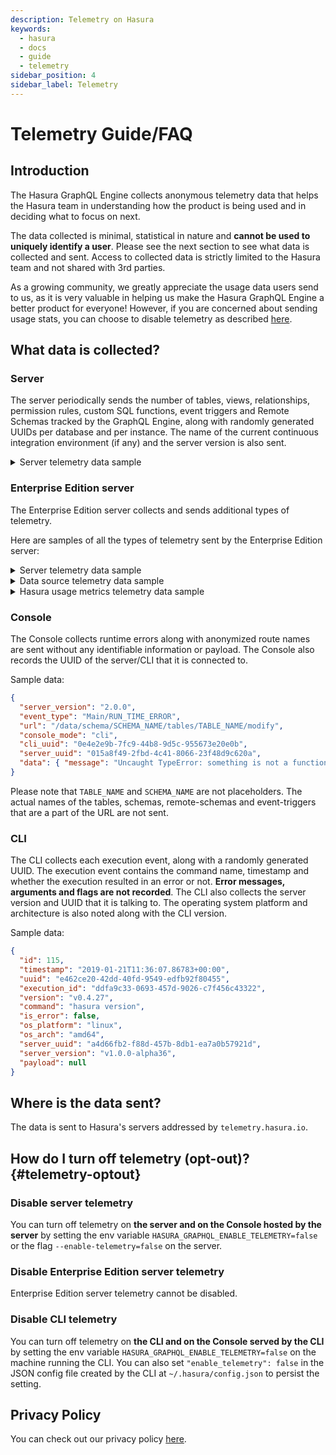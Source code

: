 ```yaml
---
description: Telemetry on Hasura
keywords:
  - hasura
  - docs
  - guide
  - telemetry
sidebar_position: 4
sidebar_label: Telemetry
---
```


# Telemetry Guide/FAQ

## Introduction

The Hasura GraphQL Engine collects anonymous telemetry data that helps the Hasura team in understanding how the product
is being used and in deciding what to focus on next.

The data collected is minimal, statistical in nature and **cannot be used to uniquely identify a user**. Please see the
next section to see what data is collected and sent. Access to collected data is strictly limited to the Hasura team and
not shared with 3rd parties.

As a growing community, we greatly appreciate the usage data users send to us, as it is very valuable in helping us make
the Hasura GraphQL Engine a better product for everyone! However, if you are concerned about sending usage stats, you
can choose to disable telemetry as described [here](#telemetry-optout).

## What data is collected?

### Server

The server periodically sends the number of tables, views, relationships, permission rules, custom SQL functions, event
triggers and Remote Schemas tracked by the GraphQL Engine, along with randomly generated UUIDs per database and per
instance. The name of the current continuous integration environment (if any) and the server version is also sent.

<details>
<summary>Server telemetry data sample</summary>

```json
{
  "id": 12,
  "timestamp": "2019-01-21T19:43:33.63838+00:00",
  "db_uid": "dddff371-dab2-450f-9969-235bca66dab1",
  "instance_uid": "6799360d-a431-40c5-9f68-24592a9f07df",
  "version": "v1.0.0-alpha36",
  "ci": "TRAVIS",
  "metrics": {
    "views": 1,
    "tables": 2,
    "functions": 1,
    "permissions": {
      "roles": 1,
      "delete": 2,
      "insert": 1,
      "select": 2,
      "update": 2
    },
    "relationships": {
      "auto": 2,
      "manual": 0
    },
    "event_triggers": 0,
    "remote_schemas": 1
  }
}
```
</details>

### Enterprise Edition server

The Enterprise Edition server collects and sends additional types of telemetry.

Here are samples of all the types of telemetry sent by the Enterprise Edition server:

<details>
<summary>Server telemetry data sample</summary>

```json
{
  "license_jti": "e86e5a54-ad3b-49e6-98ca-ab34b0a50f8f",
  "client_id": null,
  "metadata_db_uid": "4492082b-a2d6-4d4c-81e5-f481b2aea669",
  "instance_uid": "f6d67a85-4a4f-4897-a767-89a86253b59c",
  "sample_uid": "2a18421a-baff-466b-bf34-b7fd6a5c76c8",
  "hasura_version": "v2.23.0",
  "metrics": {
    "api_limits_enabled": true,
    "api_limits_roles_with_limits": 0,
    "api_limits_rate_limits": 0,
    "api_limits_depth_limits": 0,
    "api_limits_node_limits": 0,
    "api_limits_time_limits": 0,
    "api_limits_batch_limits": 0,
    "prometheus_endpoint_enabled": false,
    "prometheus_secret_enabled": false,
    "otel_enabled": false,
    "otel_traces_enabled": false,
    "allow_list_roles": 0,
    "logs_http_response_log_enabled": false,
    "logs_api_limit_log_enabled": false,
    "logs_live_query_poller_log_enabled": false,
    "logs_caching_log_enabled": false,
    "logs_tracing_log_enabled": true,
    "logs_metrics_log_enabled": false,
    "logs_health_check_log_enabled": false,
    "rate_limiting_enabled": false,
    "caching_enabled": false,
    "remote_schemas": 0,
    "actions_synchronous": 0,
    "actions_asynchronous": 0,
    "actions_query": 0,
    "actions_type_relationships": 0,
    "actions_custom_types": 0,
    "resource_cpu": 2048,
    "resource_memory": 0,
    "resource_checker_error_code": "CPU_MEMORY_INCONCLUSIVE",
    "jwt_secrets_configured": 2,
    "admin_secrets_configured": 2
  }
}
```
</details>

<details>
<summary>Data source telemetry data sample</summary>

```json
{
  "license_jti": "e86e5a54-ad3b-49e6-98ca-ab34b0a50f8f",
  "client_id": null,
  "metadata_db_uid": "4492082b-a2d6-4d4c-81e5-f481b2aea669",
  "instance_uid": "f6d67a85-4a4f-4897-a767-89a86253b59c",
  "sample_uid": "2a18421a-baff-466b-bf34-b7fd6a5c76c8",
  "hasura_version": "12345",
  "metrics": {
    "backend_type": "postgres",
    "read_replicas": 0,
    "health_check_enabled": false,
    "tables": 0,
    "views": 0,
    "enum_tables": 0,
    "relationships_manual": 0,
    "relationships_auto": 0,
    "permissions_select": 0,
    "permissions_insert": 0,
    "permissions_update": 0,
    "permissions_delete": 0,
    "permissions_roles": 0,
    "event_triggers": 0,
    "functions": 0,
    "native_queries": 0,
    "query_tags_enabled": false,
    "connection_templates_enabled": false
  }
}
```
</details>

<details>
<summary>Hasura usage metrics telemetry data sample</summary>

```json
{  "license_jti": "e86e5a54-ad3b-49e6-98ca-ab34b0a50f8f",
  "client_id": null,
  "metadata_db_uid": "4492082b-a2d6-4d4c-81e5-f481b2aea669",
  "instance_uid": "f6d67a85-4a4f-4897-a767-89a86253b59c",
  "sample_uid": "2a18421a-baff-466b-bf34-b7fd6a5c76c8",
  "hasura_version": "12345",
  "metrics": {
    "hasura_action_request_bytes_total": [ { "value": 0 } ],
    "hasura_action_response_bytes_total": [ { "value": 0 } ],
    "hasura_active_subscriptions": [ { "value": 0 } ],
    "hasura_cron_events_invocation_total": [{"status": "success","value": 0}],
    "hasura_event_invocations_total": [{"status": "success","value": 0}],
    "hasura_event_trigger_http_workers": [ { "value": 0 } ],
    "hasura_events_fetched_per_batch": [ { "value": 0 } ],
    "hasura_event_trigger_request_bytes_total": [ { "value": 0 } ],
    "hasura_event_trigger_response_bytes_total": [ { "value": 0 } ],
    "hasura_graphql_requests_total": [{"operation_type": "query","response_status": "failed","value": 0}]
    "hasura_http_connections": [ { "value": 0 } ],
    "hasura_http_request_bytes_total": [ { "value": 0 } ],
    "hasura_http_response_bytes_total": [ { "value": 0 } ],
    "hasura_metadata_resource_version": [ { "value": 1 } ],
    "hasura_postgres_connections": [{"role": "primary","source_name": "default","value": 1}],
    "hasura_scheduled_trigger_request_bytes_total": [ { "value": 0 } ],
    "hasura_scheduled_trigger_response_bytes_total": [ { "value": 0 } ],
    "hasura_websocket_connections": [ { "value": 0 } ],
    "hasura_websocket_messages_received_bytes_total": [ { "value": 0 } ],
    "hasura_websocket_messages_sent_bytes_total": [ { "value": 0 } ]
  }
}
```
</details>

### Console

The Console collects runtime errors along with anonymized route names are sent without any identifiable information or
payload. The Console also records the UUID of the server/CLI that it is connected to.

Sample data:

```json
{
  "server_version": "2.0.0",
  "event_type": "Main/RUN_TIME_ERROR",
  "url": "/data/schema/SCHEMA_NAME/tables/TABLE_NAME/modify",
  "console_mode": "cli",
  "cli_uuid": "0e4e2e9b-7fc9-44b8-9d5c-955673e20e0b",
  "server_uuid": "015a8f49-2fbd-4c41-8066-23f48d9c620a",
  "data": { "message": "Uncaught TypeError: something is not a function", "stack": [" at main.js:1:3"] }
}
```

Please note that `TABLE_NAME` and `SCHEMA_NAME` are not placeholders. The actual names of the tables, schemas,
remote-schemas and event-triggers that are a part of the URL are not sent.

### CLI

The CLI collects each execution event, along with a randomly generated UUID. The execution event contains the command
name, timestamp and whether the execution resulted in an error or not. **Error messages, arguments and flags are not
recorded**. The CLI also collects the server version and UUID that it is talking to. The operating system platform and
architecture is also noted along with the CLI version.

Sample data:

```json
{
  "id": 115,
  "timestamp": "2019-01-21T11:36:07.86783+00:00",
  "uuid": "e462ce20-42dd-40fd-9549-edfb92f80455",
  "execution_id": "ddfa9c33-0693-457d-9026-c7f456c43322",
  "version": "v0.4.27",
  "command": "hasura version",
  "is_error": false,
  "os_platform": "linux",
  "os_arch": "amd64",
  "server_uuid": "a4d66fb2-f88d-457b-8db1-ea7a0b57921d",
  "server_version": "v1.0.0-alpha36",
  "payload": null
}
```

## Where is the data sent?

The data is sent to Hasura's servers addressed by `telemetry.hasura.io`.

## How do I turn off telemetry (opt-out)? {#telemetry-optout}

### Disable server telemetry

You can turn off telemetry on **the server and on the Console hosted by the server** by setting the env variable
`HASURA_GRAPHQL_ENABLE_TELEMETRY=false` or the flag `--enable-telemetry=false` on the server.

### Disable Enterprise Edition server telemetry

Enterprise Edition server telemetry cannot be disabled.

### Disable CLI telemetry

You can turn off telemetry on **the CLI and on the Console served by the CLI** by setting the env variable
`HASURA_GRAPHQL_ENABLE_TELEMETRY=false` on the machine running the CLI. You can also set `"enable_telemetry": false` in
the JSON config file created by the CLI at `~/.hasura/config.json` to persist the setting.

## Privacy Policy

You can check out our privacy policy [here](https://hasura.io/legal/hasura-privacy-policy).